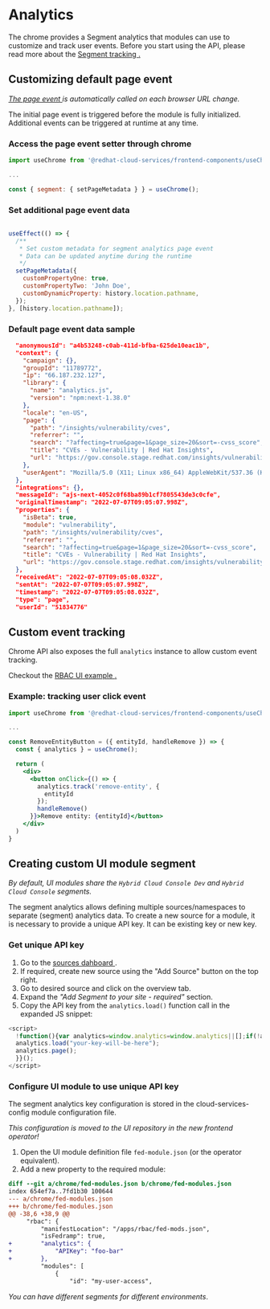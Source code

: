 
# Analytics

The chrome provides a Segment analytics  that modules can use to customize and track user events. Before you start using the API, please read more about the <a href="https://segment.com/docs/connections/sources/catalog/libraries/website/javascript/#basic-tracking-methods" target="_blank">Segment tracking <ExternalIconAlt/>.</a>

## Customizing default page event

*<a href="https://segment.com/docs/connections/sources/catalog/libraries/website/javascript/#page" target="_blank">The page event <ExternalIconAlt /></a> is automatically called on each browser URL change.*

<Alert className="pf-v5-u-mt-md" variant="info" title="Initial page event data cannot be updated!">
  The initial page event is triggered before the module is fully initialized. Additional events can be triggered at runtime at any time.
</Alert>

### Access the page event setter through chrome

```jsx
import useChrome from '@redhat-cloud-services/frontend-components/useChrome';

...

const { segment: { setPageMetadata } } = useChrome();
``` 

### Set additional page event data

```jsx

useEffect(() => {
  /**
   * Set custom metadata for segment analytics page event
   * Data can be updated anytime during the runtime
   */
  setPageMetadata({
    customPropertyOne: true,
    customPropertyTwo: 'John Doe',
    customDynamicProperty: history.location.pathname,
  });
}, [history.location.pathname]);

```

### Default page event data sample

```json
  "anonymousId": "a4b53248-c0ab-411d-bfba-625de10eac1b",
  "context": {
    "campaign": {},
    "groupId": "11789772",
    "ip": "66.187.232.127",
    "library": {
      "name": "analytics.js",
      "version": "npm:next-1.38.0"
    },
    "locale": "en-US",
    "page": {
      "path": "/insights/vulnerability/cves",
      "referrer": "",
      "search": "?affecting=true&page=1&page_size=20&sort=-cvss_score",
      "title": "CVEs - Vulnerability | Red Hat Insights",
      "url": "https://gov.console.stage.redhat.com/insights/vulnerability/cves?affecting=true&page=1&page_size=20&sort=-cvss_score"
    },
    "userAgent": "Mozilla/5.0 (X11; Linux x86_64) AppleWebKit/537.36 (KHTML, like Gecko) Chrome/101.0.4951.54 Safari/537.36"
  },
  "integrations": {},
  "messageId": "ajs-next-4052c0f68ba89b1cf7805543de3c0cfe",
  "originalTimestamp": "2022-07-07T09:05:07.998Z",
  "properties": {
    "isBeta": true,
    "module": "vulnerability",
    "path": "/insights/vulnerability/cves",
    "referrer": "",
    "search": "?affecting=true&page=1&page_size=20&sort=-cvss_score",
    "title": "CVEs - Vulnerability | Red Hat Insights",
    "url": "https://gov.console.stage.redhat.com/insights/vulnerability/cves?affecting=true&page=1&page_size=20&sort=-cvss_score"
  },
  "receivedAt": "2022-07-07T09:05:08.032Z",
  "sentAt": "2022-07-07T09:05:07.998Z",
  "timestamp": "2022-07-07T09:05:08.032Z",
  "type": "page",
  "userId": "51834776"
```

## Custom event tracking

Chrome API also exposes the full `analytics` instance to allow custom event tracking.

Checkout the <a href="https://github.com/RedHatInsights/insights-rbac-ui/pull/1188" target="_blank">RBAC UI example <ExternalIconAlt />.</a>

### Example: tracking user click event

```jsx
import useChrome from '@redhat-cloud-services/frontend-components/useChrome';

...

const RemoveEntityButton = ({ entityId, handleRemove }) => {
  const { analytics } = useChrome();

  return (
    <div>
      <button onClick={() => {
        analytics.track('remove-entity', {
          entityId
        });
        handleRemove()
      }}>Remove entity: {entityId}</button>
    </div>
  )
}

```

## Creating custom UI module segment

*By default, UI modules share the `Hybrid Cloud Console Dev` and `Hybrid Cloud Console` segments.*

The segment analytics allows defining multiple sources/namespaces to separate (segment) analytics data. To create a new source for a module, it is necessary to provide a unique API key. It can be existing key or new key.

### Get unique API key

1. Go to the <a href="https://app.segment.com/redhat-devtools/sources" target="_blank">sources dahboard <ExternalIconAlt /></a>.
2. If required, create new source using the "Add Source" button on the top right.
3. Go to desired source and click on the overview tab.
4. Expand the *"Add Segment to your site - required"* section.
5. Copy the API key from the `analytics.load()` function call in the expanded JS snippet: 
```js
<script>
  !function(){var analytics=window.analytics=window.analytics||[];if(!analytics.initialize)if(analytics.invoked)window.console&&console.error&&console.error("Segment snippet included twice.");else{analytics.invoked=!0;analytics.methods=["trackSubmit","trackClick","trackLink","trackForm","pageview","identify","reset","group","track","ready","alias","debug","page","once","off","on","addSourceMiddleware","addIntegrationMiddleware","setAnonymousId","addDestinationMiddleware"];analytics.factory=function(e){return function(){var t=Array.prototype.slice.call(arguments);t.unshift(e);analytics.push(t);return analytics}};for(var e=0;e<analytics.methods.length;e++){var key=analytics.methods[e];analytics[key]=analytics.factory(key)}analytics.load=function(key,e){var t=document.createElement("script");t.type="text/javascript";t.async=!0;t.src="https://cdn.segment.com/analytics.js/v1/" + key + "/analytics.min.js";var n=document.getElementsByTagName("script")[0];n.parentNode.insertBefore(t,n);analytics._loadOptions=e};analytics._writeKey="your-key-will-be-here";;analytics.SNIPPET_VERSION="4.15.3";
  analytics.load("your-key-will-be-here");
  analytics.page();
  }}();
</script>

```

### Configure UI module to use unique API key

The segment analytics key configuration is stored in the cloud-services-config module configuration file.

*This configuration is moved to the UI repository in the new frontend operator!*

1. Open the UI module definition file `fed-module.json` (or the operator equivalent).
2. Add a new property to the required module:

```diff
diff --git a/chrome/fed-modules.json b/chrome/fed-modules.json
index 654ef7a..7fd1b30 100644
--- a/chrome/fed-modules.json
+++ b/chrome/fed-modules.json
@@ -38,6 +38,9 @@
     "rbac": {
         "manifestLocation": "/apps/rbac/fed-mods.json",
         "isFedramp": true,
+        "analytics": {
+            "APIKey": "foo-bar"
+        },
         "modules": [
             {
                 "id": "my-user-access",

```

*You can have different segments for different environments*.
